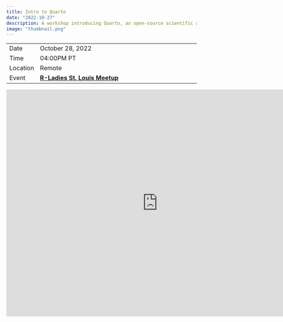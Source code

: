 ```yaml
---
title: Intro to Quarto
date: "2022-10-27"
description: A workshop introducing Quarto, an open-source scientific and technical publishing system.
image: "thumbnail.png"
---
```


|          |                                                                                         |
|----------|-----------------------------------------------------------------------------------------|
| Date     | October 28, 2022
| Time     | 04:00PM PT                                                                                  |
| Location | Remote                                                                                  |
| Event    | [**R-Ladies St. Louis Meetup**](https://www.meetup.com/rladies-st-louis/events/288256892/) |

<center>
<iframe width="800" height="600" src="https://www.youtube.com/embed/y6_xMIBKuP4" title="YouTube video player" frameborder="0" allow="accelerometer; autoplay; clipboard-write; encrypted-media; gyroscope; picture-in-picture" allowfullscreen></iframe>
</center>
